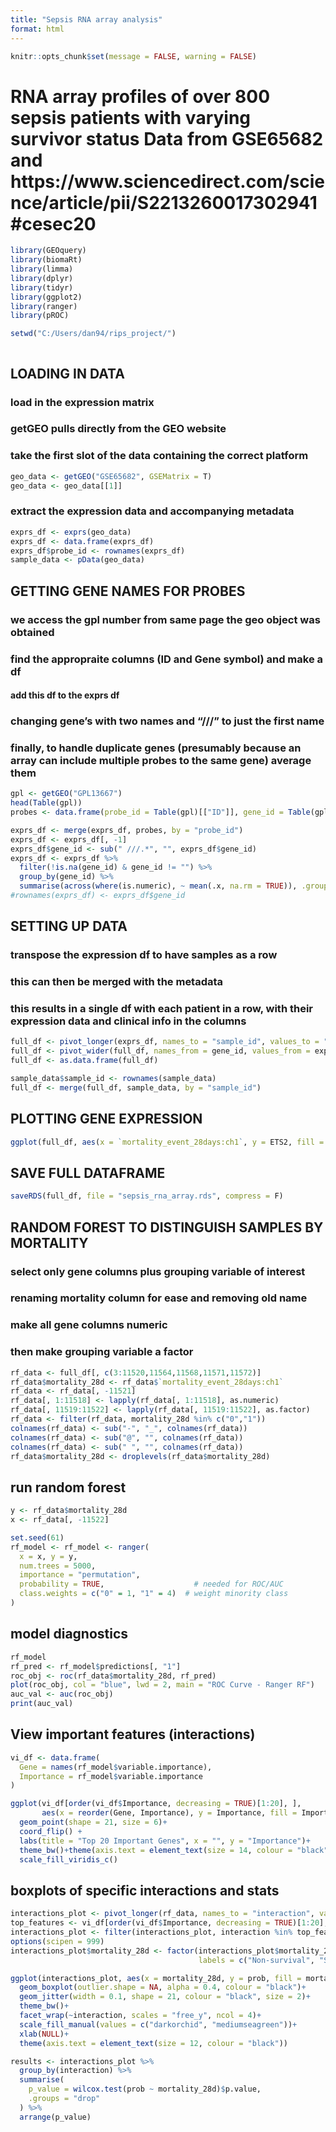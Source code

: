 ```yaml
---
title: "Sepsis RNA array analysis"
format: html
---
```


```r
knitr::opts_chunk$set(message = FALSE, warning = FALSE)
```

# RNA array profiles of over 800 sepsis patients with varying survivor status Data from GSE65682 and https://www.sciencedirect.com/science/article/pii/S2213260017302941#cesec20

```r
library(GEOquery)
library(biomaRt)
library(limma)
library(dplyr)
library(tidyr)
library(ggplot2)
library(ranger)
library(pROC)
```

```r
setwd("C:/Users/dan94/rips_project/")
```

```r

```
## LOADING IN DATA
### load in the expression matrix
### getGEO pulls directly from the GEO website
### take the first slot of the data containing the correct platform

```r
geo_data <- getGEO("GSE65682", GSEMatrix = T)
geo_data <- geo_data[[1]]
```

### extract the expression data and accompanying metadata
```r
exprs_df <- exprs(geo_data)
exprs_df <- data.frame(exprs_df)
exprs_df$probe_id <- rownames(exprs_df)
sample_data <- pData(geo_data)
```

## GETTING GENE NAMES FOR PROBES
### we access the gpl number from same page the geo object was obtained
### find the appropraite columns (ID and Gene symbol) and make a df
#### add this df to the exprs df
### changing gene's with two names and "///" to just the first name
### finally, to handle duplicate genes (presumably because an array can include multiple probes to the same gene) average them

```r
gpl <- getGEO("GPL13667")
head(Table(gpl))
probes <- data.frame(probe_id = Table(gpl)[["ID"]], gene_id = Table(gpl)[["Gene Symbol"]])

exprs_df <- merge(exprs_df, probes, by = "probe_id")
exprs_df <- exprs_df[, -1]
exprs_df$gene_id <- sub(" ///.*", "", exprs_df$gene_id)
exprs_df <- exprs_df %>%
  filter(!is.na(gene_id) & gene_id != "") %>%
  group_by(gene_id) %>%
  summarise(across(where(is.numeric), ~ mean(.x, na.rm = TRUE)), .groups = "drop")
#rownames(exprs_df) <- exprs_df$gene_id
```


## SETTING UP DATA
### transpose the expression df to have samples as a row
### this can then be merged with the metadata
### this results in a single df with each patient in a row, with their expression data and clinical info in the columns
```r
full_df <- pivot_longer(exprs_df, names_to = "sample_id", values_to = "expression", cols = 2:803)
full_df <- pivot_wider(full_df, names_from = gene_id, values_from = expression)
full_df <- as.data.frame(full_df)

sample_data$sample_id <- rownames(sample_data)
full_df <- merge(full_df, sample_data, by = "sample_id")
```

## PLOTTING GENE EXPRESSION

```r
ggplot(full_df, aes(x = `mortality_event_28days:ch1`, y = ETS2, fill = `endotype_cohort:ch1`))+geom_boxplot(outlier.shape = NA)+theme_bw()
```

## SAVE FULL DATAFRAME
```r
saveRDS(full_df, file = "sepsis_rna_array.rds", compress = F)
```

## RANDOM FOREST TO DISTINGUISH SAMPLES BY MORTALITY
### select only gene columns plus grouping variable of interest
### renaming mortality column for ease and removing old name
### make all gene columns numeric
### then make grouping variable a factor
```r
rf_data <- full_df[, c(3:11520,11564,11568,11571,11572)]
rf_data$mortality_28d <- rf_data$`mortality_event_28days:ch1`
rf_data <- rf_data[, -11521]
rf_data[, 1:11518] <- lapply(rf_data[, 1:11518], as.numeric)
rf_data[, 11519:11522] <- lapply(rf_data[, 11519:11522], as.factor)
rf_data <- filter(rf_data, mortality_28d %in% c("0","1"))
colnames(rf_data) <- sub("-", "_", colnames(rf_data))
colnames(rf_data) <- sub("@", "", colnames(rf_data))
colnames(rf_data) <- sub(" ", "", colnames(rf_data))
rf_data$mortality_28d <- droplevels(rf_data$mortality_28d)
```

## run random forest
```r
y <- rf_data$mortality_28d
x <- rf_data[, -11522]

set.seed(61)
rf_model <- rf_model <- ranger(
  x = x, y = y, 
  num.trees = 5000,
  importance = "permutation",
  probability = TRUE,                    # needed for ROC/AUC
  class.weights = c("0" = 1, "1" = 4)  # weight minority class
)
```

## model diagnostics
```r
rf_model
rf_pred <- rf_model$predictions[, "1"]
roc_obj <- roc(rf_data$mortality_28d, rf_pred)
plot(roc_obj, col = "blue", lwd = 2, main = "ROC Curve - Ranger RF")
auc_val <- auc(roc_obj)
print(auc_val)
```

## View important features (interactions)
```r
vi_df <- data.frame(
  Gene = names(rf_model$variable.importance),
  Importance = rf_model$variable.importance
)

ggplot(vi_df[order(vi_df$Importance, decreasing = TRUE)[1:20], ], 
       aes(x = reorder(Gene, Importance), y = Importance, fill = Importance)) +
  geom_point(shape = 21, size = 6)+
  coord_flip() +
  labs(title = "Top 20 Important Genes", x = "", y = "Importance")+
  theme_bw()+theme(axis.text = element_text(size = 14, colour = "black"))+
  scale_fill_viridis_c()
```

## boxplots of specific interactions and stats
```r
interactions_plot <- pivot_longer(rf_data, names_to = "interaction", values_to = "prob", 1:11518)
top_features <- vi_df[order(vi_df$Importance, decreasing = TRUE)[1:20],]
interactions_plot <- filter(interactions_plot, interaction %in% top_features$Gene)
options(scipen = 999)
interactions_plot$mortality_28d <- factor(interactions_plot$mortality_28d, levels = c("1", "0"),
                                          labels = c("Non-survival", "Survival"))

ggplot(interactions_plot, aes(x = mortality_28d, y = prob, fill = mortality_28d))+
  geom_boxplot(outlier.shape = NA, alpha = 0.4, colour = "black")+
  geom_jitter(width = 0.1, shape = 21, colour = "black", size = 2)+
  theme_bw()+
  facet_wrap(~interaction, scales = "free_y", ncol = 4)+
  scale_fill_manual(values = c("darkorchid", "mediumseagreen"))+
  xlab(NULL)+
  theme(axis.text = element_text(size = 12, colour = "black"))

results <- interactions_plot %>%
  group_by(interaction) %>%
  summarise(
    p_value = wilcox.test(prob ~ mortality_28d)$p.value,
    .groups = "drop"
  ) %>%
  arrange(p_value)
```